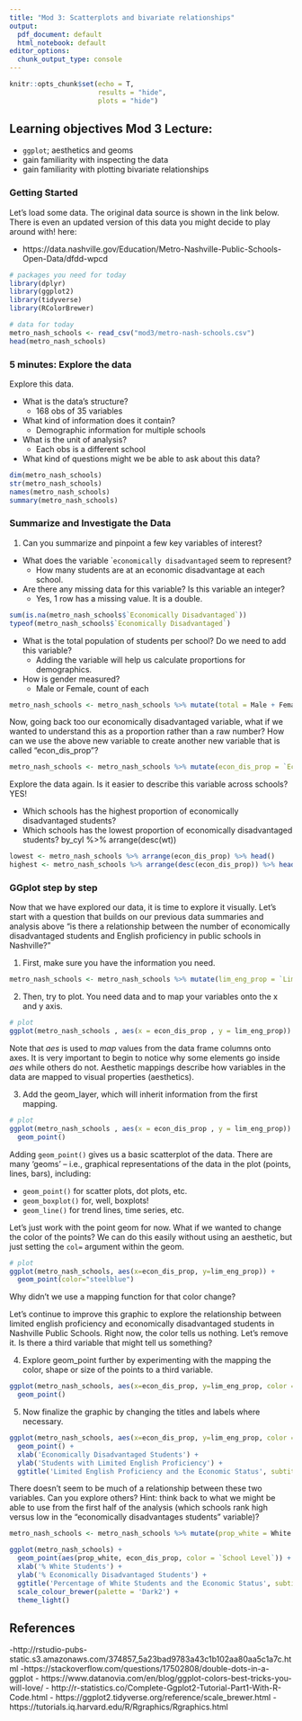 ```yaml
---
title: "Mod 3: Scatterplots and bivariate relationships"
output:
  pdf_document: default
  html_notebook: default
editor_options:
  chunk_output_type: console
---
```


```r
knitr::opts_chunk$set(echo = T,
                      results = "hide",
                      plots = "hide")
```

## Learning objectives Mod 3 Lecture:

- `ggplot`; aesthetics and geoms
- gain familiarity with inspecting the data
- gain familiarity with plotting bivariate relationships

### Getting Started

Let's load some data. The original data source is shown in the link below. There is even an updated version of this data you might decide to play around with! here:

- https://data.nashville.gov/Education/Metro-Nashville-Public-Schools-Open-Data/dfdd-wpcd

```r
# packages you need for today
library(dplyr)
library(ggplot2)
library(tidyverse)
library(RColorBrewer)

# data for today
metro_nash_schools <- read_csv("mod3/metro-nash-schools.csv")
head(metro_nash_schools)
```

### 5 minutes: Explore the data

Explore this data.

- What is the data's structure? 
  - 168 obs of 35 variables
- What kind of information does it contain? 
  - Demographic information for multiple schools
- What is the unit of analysis?
  - Each obs is a different school
- What kind of questions might we be able to ask about this data? 

```r

dim(metro_nash_schools)
str(metro_nash_schools)
names(metro_nash_schools)
summary(metro_nash_schools)

```

### Summarize and Investigate the Data

1. Can you summarize and pinpoint a few key variables of interest? 

- What does the variable ``economically disadvantaged` seem to represent?
  - How many students are at an economic disadvantage at each school.
- Are there any missing data for this variable? Is this variable an integer?
  - Yes, 1 row has a missing value. It is a double.

```r

sum(is.na(metro_nash_schools$`Economically Disadvantaged`))
typeof(metro_nash_schools$`Economically Disadvantaged`)

```

- What is the total population of students per school? Do we need to add this variable?
  - Adding the variable will help us calculate proportions for demographics.
- How is gender measured? 
  - Male or Female, count of each

```r

metro_nash_schools <- metro_nash_schools %>% mutate(total = Male + Female)

```

Now, going back too our economically disadvantaged variable, what if we wanted to understand this as a proportion rather than a raw number? How can we use the above new variable to create another new variable that is called "econ_dis_prop"?

```r

metro_nash_schools <- metro_nash_schools %>% mutate(econ_dis_prop = `Economically Disadvantaged` / total)

```

Explore the data again. Is it easier to describe this variable across schools? YES!

- Which schools has the highest proportion of economically disadvantaged students?
- Which schools has the lowest proportion of economically disadvantaged students?
by_cyl %>% arrange(desc(wt))

```r

lowest <- metro_nash_schools %>% arrange(econ_dis_prop) %>% head()
highest <- metro_nash_schools %>% arrange(desc(econ_dis_prop)) %>% head()

```


### GGplot step by step

Now that we have explored our data, it is time to explore it visually. Let's start with a question that builds on our previous data summaries and analysis above "is there a relationship between the number of economically disadvantaged students and English proficiency in public schools in Nashville?"

1. First, make sure you have the information you need.

```r
metro_nash_schools <- metro_nash_schools %>% mutate(lim_eng_prop = `Limited English Proficiency` / total)
```

2. Then, try to plot. You need data and to map your variables onto the x and y axis.

```r
# plot
ggplot(metro_nash_schools , aes(x = econ_dis_prop , y = lim_eng_prop))

```

Note that *aes* is used to _map_ values from the data frame columns onto axes. It is very important to begin to notice why some elements go inside *aes* while others do not. Aesthetic mappings describe how variables in the data are mapped to visual properties (aesthetics).

3. Add the geom_layer, which will inherit information from the first mapping.

```r
# plot
ggplot(metro_nash_schools , aes(x = econ_dis_prop , y = lim_eng_prop)) +
  geom_point()

```

Adding `geom_point()` gives us a basic scatterplot of the data. There are many ‘geoms’ – i.e., graphical representations of the data in the plot (points, lines, bars), including:

* `geom_point()` for scatter plots, dot plots, etc.
* `geom_boxplot()` for, well, boxplots!
* `geom_line()` for trend lines, time series, etc.  

Let's just work with the point geom for now. What if we wanted to change the color of the points? We can do this easily without using an aesthetic, but just setting the `col=` argument within the geom.

```r
# plot
ggplot(metro_nash_schools, aes(x=econ_dis_prop, y=lim_eng_prop)) +
  geom_point(color="steelblue")
```

Why didn't we use a mapping function for that color change?

Let's continue to improve this graphic to explore the relationship between limited english proficiency and economically disadvantaged students in Nashville Public Schools. Right now, the color tells us nothing. Let's remove it. Is there a third variable that might tell us something?

4. Explore geom_point further by experimenting with the mapping the color, shape or size of the points to a third variable.

```r

ggplot(metro_nash_schools, aes(x=econ_dis_prop, y=lim_eng_prop, color = `School Level`)) +
  geom_point()

```

5. Now finalize the graphic by changing the titles and labels where necessary. 

```r

ggplot(metro_nash_schools, aes(x=econ_dis_prop, y=lim_eng_prop, color = `School Level`)) +
  geom_point() + 
  xlab('Economically Disadvantaged Students') +
  ylab('Students with Limited English Proficiency') +
  ggtitle('Limited English Proficiency and the Economic Status', subtitle = 'Nashville Metro Schools')

```

There doesn't seem to be much of a relationship between these two variables. Can you explore others? Hint: think back to what we might be able to use from the first half of the analysis (which schools rank high versus low in the "economically disadvantages students" variable)?

```r

metro_nash_schools <- metro_nash_schools %>% mutate(prop_white = White / total)

ggplot(metro_nash_schools) +
  geom_point(aes(prop_white, econ_dis_prop, color = `School Level`)) +
  xlab('% White Students') +
  ylab('% Economically Disadvantaged Students') +
  ggtitle('Percentage of White Students and the Economic Status', subtitle = 'Nashville Metro Schools') +
  scale_colour_brewer(palette = 'Dark2') +
  theme_light()

```


## References

-http://rstudio-pubs-static.s3.amazonaws.com/374857_5a23bad9783a43c1b102aa80aa5c1a7c.html
-https://stackoverflow.com/questions/17502808/double-dots-in-a-ggplot
- https://www.datanovia.com/en/blog/ggplot-colors-best-tricks-you-will-love/
- http://r-statistics.co/Complete-Ggplot2-Tutorial-Part1-With-R-Code.html
- https://ggplot2.tidyverse.org/reference/scale_brewer.html
- https://tutorials.iq.harvard.edu/R/Rgraphics/Rgraphics.html
